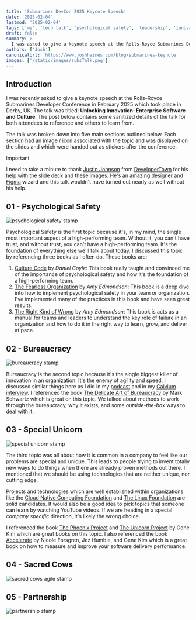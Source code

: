 ```yaml
---
title: 'Submarines DevCon 2025 Keynote Speech'
date: '2025-02-04'
lastmod: '2025-02-04'
tags: ['me', 'tech talk', 'psychological safety', 'leadership', 'innovation']
draft: false
summary: >
  I was asked to give a keynote speech at the Rolls-Royce Submarines Developer Conference in February 2025.  The post below contains some sanitized details of the talk for both attendees to reference and others to learn from.
authors: ['Josh']
canonicalUrl: 'https://www.joshhaines.com/blog/submarines-keynote'
images: ['/static/images/subsTalk.png']
---
```


## Introduction

I was recently asked to give a keynote speech at the Rolls-Royce Submarines Developer Conference in February 2025 which took place in Derby, UK. The talk was titled: **Unlocking Innovation: Enterprise Software and Culture**. The post below contains some sanitized details of the talk for both attendees to reference and others to learn from.

The talk was broken down into five main sections outlined below. Each section had an image / icon associated with the topic and was displayed on the slides and which were handed out as stickers after the conference.

> [!IMPORTANT]
>
> I need to take a minute to thank [Justin Johnson](https://www.linkedin.com/in/justin-johnson-psm-84b908132/) from [DeveloperTown](https://developertown.com/) for his help with the slide deck and these images. He's an amazing designer and [Figma](https://www.figma.com/) wizard and this talk wouldn't have turned out nearly as well without his help.

## 01 - Psychological Safety

<div className="flex flex-row justify-center">
  <img src="/static/images/stamp1.png" className="w-1/4" alt="psychological safety stamp" />
</div>

Psychological Safety is the first topic because it's, in my mind, the single most important aspect of a high-performing team. Without it, you can't have trust, and without trust, you can't have a high-performing team. It's the foundation of everything else we'll talk about today. I discussed this topic by referencing three books as I often do. These books are:

1. [Culture Code](/blog/book-shelf/culture-code) by _Daniel Coyle_: This book really taught and convinced me of the importance of psychological safety and how it's the foundation of a high-performing team.
2. [The Fearless Organization](/blog/book-shelf/fearless-organization) by _Amy Edmondson_: This book is a deep dive into how to implement psychological safety in your team or organization. I've implemented many of the practices in this book and have seen great results.
3. [The Right Kind of Wrong](/blog/book-shelf/right-kind-of-wrong) by _Amy Edmondson_: This book is acts as a manual for teams and leaders to understand the key role of failure in an organization and how to do it in the right way to learn, grow, and deliver at pace.

## 02 - Bureaucracy

<div className="flex flex-row justify-center">
  <img src="/static/images/stamp2.png" className="w-1/4" alt="bureaucracy stamp" />
</div>

Bureaucracy is the second topic because it's the single biggest killer of innovation in an organization. It's the enemy of agility and speed. I discussed similar things here as I did in my [podcast](/blog/behind-the-product-podcast) and in my [Calvium interview](/blog/calvium-interview). I referenced the book [The Delicate Art of Bureaucracy](/blog/book-shelf/delicate-art-of-bureaucracy) by Mark Schwartz which is great on this topic. We talked about methods to work through the bureaucracy, why it exists, and some _outside-the-box_ ways to deal with it.

## 03 - Special Unicorn

<div className="flex flex-row justify-center">
  <img src="/static/images/stamp3.png" className="w-1/4" alt="special unicorn stamp" />
</div>

The third topic was all about how it is common in a company to feel like our problems are special and unique. This leads to people trying to invent totally new ways to do things when there are already proven methods out there. I mentioned that we should be using technologies that are neither unique, nor cutting edge.

Projects and technologies which are well established within organizations like the [Cloud Native Computing Foundation](https://www.cncf.io/) and [The Linux Foundation](https://www.linuxfoundation.org/) are solid candidates. It would also be a good idea to pick topics that someone can learn by watching YouTube videos. If we are heading in a special _company specific_ direction, it's likely the wrong choice.

I referenced the book [The Phoenix Project](/blog/book-shelf/phoenix-project) and [The Unicorn Project](/blog/book-shelf/unicorn-project) by Gene Kim which are great books on this topic. I also referenced the book [Accelerate](/blog/book-shelf/accelerate) by Nicole Forsgren, Jez Humble, and Gene Kim which is a great book on how to measure and improve your software delivery performance.

## 04 - Sacred Cows

<div className="flex flex-row justify-center">
  <img src="/static/images/stamp4.png" className="w-1/4" alt="sacred cows agile stamp" />
</div>

## 05 - Partnership

<div className="flex flex-row justify-center">
  <img src="/static/images/stamp5.png" className="w-1/4" alt="partnership stamp" />
</div>
